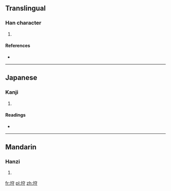==Translingual==

===Han character===
{{Han char|rn=32|rad=土|as=06|sn=9|four=|canj=土十木戈 (GJDI)}}

# {{defn|Han|sort=土06}}

====References====
* {{Han ref|kx=0228.291|dkj=05082|dj=0464.320|hdz=10442.030|uh=57A8|ud=22440}}

----

==Japanese==

===Kanji===
{{ja-kanji|grade=|rs=土06}}

# {{defn|Japanese|sort=土06}}

====Readings====
* {{ja-readings|on=[[しゅ]] (shu), [[す]] (su)|kun=[[まもおる]] (mamooru), [[もり]] (mori), [[かみ]] (kami)}}

----

==Mandarin==

===Hanzi===
{{cmn-hanzi|pin=[[diàn]] ([[dian4]]), [[shǒu]] ([[shou3]])|wg=tien<sup>4</sup>, shou<sup>3</sup>}}

# {{defn|Mandarin|sort=土06}}

[[fr:垨]]
[[pl:垨]]
[[zh:垨]]